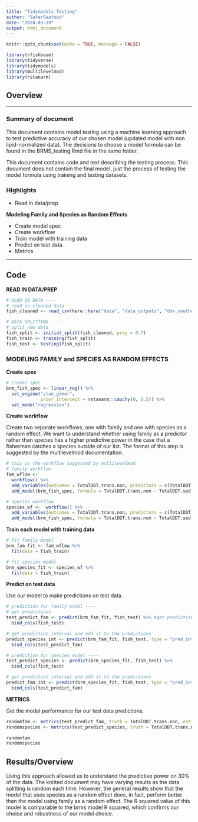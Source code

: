 ```yaml
---
title: "Tidymodels Testing"
author: "SaferSeafood"
date: "2024-03-19"
output: html_document
---
```


```r
knitr::opts_chunk$set(echo = TRUE, message = FALSE)

library(rfishbase)
library(tidyverse)
library(tidymodels)
library(multilevelmod)
library(rstanarm)
```

## Overview

---

### Summary of document

This document contains model testing using a machine learning approach to test predictive accuracy of our chosen model (updated model with non lipid-normalized data). The decisions to choose a model formula can be found in the BRMS_testing.Rmd file in the same folder.

This document contains code and text describing the testing process. This document does not contain the final model, just the process of testing the model formula using training and testing datasets.

### Highlights

* Read in data/prep

**Modeling Family and Species as Random Effects**

* Create model spec
* Create workflow
* Train model with training data 
* Predict on test data
* Metrics

---

## Code

**READ IN DATA/PREP**

```r
# READ IN DATA ----
# read in cleaned data
fish_cleaned <- read_csv(here::here("data", "data_outputs", "ddx_southernCA_norm.csv"))

# DATA SPLITTING ---- 
# split new data
fish_split <- initial_split(fish_cleaned, prop = 0.7)
fish_train <- training(fish_split)
fish_test <- testing(fish_split)
```

### MODELING FAMILY and SPECIES AS RANDOM EFFECTS

**Create spec**

```r
# create spec
brm_fish_spec <- linear_reg() %>% 
  set_engine("stan_glmer", 
             prior_intercept = rstanarm::cauchy(0, 0.5)) %>%
  set_mode("regression")
```

**Create workflow**

Create two separate workflows, one with family and one with species as a random effect. We want to understand whether using family as a predictor rather than species has a higher predictive power in the case that a fisherman catches a species outside of our list. The format of this step is suggested by the multilevelmod documentation.

```r
# this is the workflow suggested by multilevelmod 
# family workflow
fam_wflow <- 
  workflow() %>% 
  add_variables(outcomes = TotalDDT.trans.non, predictors = c(TotalDDT.sed.trans, trophic_category, TotalDDT.sed.trans, feeding_position, Year, Family)) %>% 
  add_model(brm_fish_spec, formula = TotalDDT.trans.non ~ TotalDDT.sed.trans * trophic_category + TotalDDT.sed.trans * feeding_position + Year + (1|Family))

# species workflow
species_wf <-  workflow() %>% 
  add_variables(outcomes = TotalDDT.trans.non, predictors = c(TotalDDT.sed.trans, trophic_category, TotalDDT.sed.trans, feeding_position, Year, CompositeCommonName)) %>% 
  add_model(brm_fish_spec, formula = TotalDDT.trans.non ~ TotalDDT.sed.trans * trophic_category + TotalDDT.sed.trans * feeding_position + Year + (1|CompositeCommonName))
```

**Train each model with training data**

```r
# fit family model
brm_fam_fit <- fam_wflow %>% 
  fit(data = fish_train) 

# fit species model
brm_species_fit <- species_wf %>% 
  fit(data = fish_train)
```

**Predict on test data**

Use our model to make predictions on test data.

```r
# prediction for family model ----
# get predictions
test_predict_fam <- predict(brm_fam_fit, fish_test) %>% #get prediction probabilities for test data
  bind_cols(fish_test)

# get prediction interval and add it to the predictions
predict_species_int <- predict(brm_fam_fit, fish_test, type = "pred_int") %>% 
  bind_cols(test_predict_fam)

# prediction for species model ----
test_predict_species <- predict(brm_species_fit, fish_test) %>% 
  bind_cols(fish_test)

# get prediction interval and add it to the predictions
predict_fam_int <- predict(brm_species_fit, fish_test, type = "pred_int") %>% 
  bind_cols(test_predict_fam)
```

**METRICS**

Get the model performance for our test data predictions.

```r
randomfam <- metrics(test_predict_fam, truth = TotalDDT.trans.non, estimate = .pred)
randomspecies <- metrics(test_predict_species, truth = TotalDDT.trans.non, estimate = .pred)

randomfam
randomspecies
```

## Results/Overview

Using this approach allowed us to understand the predictive power on 30% of the data. The knitted document may have varying results as the data splitting is random each time. However, the general results show that the model that uses species as a random effect does, in fact, perform better than the model using family as a random effect. The R squared value of this model is comparable to the brms model R squared, which confirms our choice and robustness of our model choice. 

